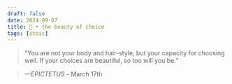 ```yaml
---
draft: false 
date: 2024-09-07
title: 🗿 • the beauty of choice
tags: [stoic]
---
```


>  “You are not your body and hair-style, but your capacity for choosing well. If your choices are beautiful, so too will you be.”

> *—EPICTETUS* - March 17th